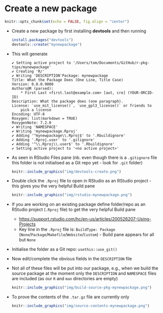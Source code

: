 # Create a new package

```r
knitr::opts_chunk$set(echo = FALSE, fig.align = "center")
```

- Create a new package by first installing **devtools** and then running
  ```r
  install.packages("devtools")
  devtools::create("mynewpackage")
  ```

- This will generate
  ```
  ✔ Setting active project to '/Users/tom/Documents/GitHub/r-pkg-tips/mynewpackage'
  ✔ Creating 'R/'
  ✔ Writing 'DESCRIPTION'Package: mynewpackage
  Title: What the Package Does (One Line, Title Case)
  Version: 0.0.0.9000
  Authors@R (parsed):
      * First Last <first.last@example.com> [aut, cre] (YOUR-ORCID-ID)
  Description: What the package does (one paragraph).
  License: `use_mit_license()`, `use_gpl3_license()` or friends to
      pick a license
  Encoding: UTF-8
  Roxygen: list(markdown = TRUE)
  RoxygenNote: 7.2.0
  ✔ Writing 'NAMESPACE'
  ✔ Writing 'mynewpackage.Rproj'
  ✔ Adding '^mynewpackage\\.Rproj$' to '.Rbuildignore'
  ✔ Adding '.Rproj.user' to '.gitignore'
  ✔ Adding '^\\.Rproj\\.user$' to '.Rbuildignore'
  ✔ Setting active project to '<no active project>'
  ```
- As seen in RStudio Files pane (nb. even though there is a `.gitignore` file this folder is not initialised as a Git repo yet - look for `.git` folder)  
  ```r
  knitr::include_graphics("img/devtools-create.png")
  ```
- Double click the `.Rproj` file to open in RStudio as an RStudio project - this gives you the very helpful Build pane
  ```r
  knitr::include_graphics("img/rstudio-mynewpackage.png")
  ```
- If you are working on an existing package define folder/repo as an RStudio project (`.Rproj` file) to get the very helpful Build pane 
  - <https://support.rstudio.com/hc/en-us/articles/200526207-Using-Projects>
  - Key line in the `.Rproj` file is: `BuildType: Package` (`None`/`Package`/`Makefile`/`Website`/`Custom`) - Build pane appears for all but `None`
- Initialise the folder as a Git repo: `usethis::use_git()`
- Now edit/complete the obvious fields in the `DESCRIPTION` file
- Not all of these files will be put into our package, e.g., when we build the source package at the moment only the `DESCRIPTION` and `NAMESPACE` files are included (as our `R` and `man` directories are empty)  
  ```r
  knitr::include_graphics("img/build-source-pkg-mynewpackage.png")
  ```
- To prove the contents of the `.tar.gz` file are currently only  
  ```r
  knitr::include_graphics("img/source-contents-mynewpackage.png")
  ```
